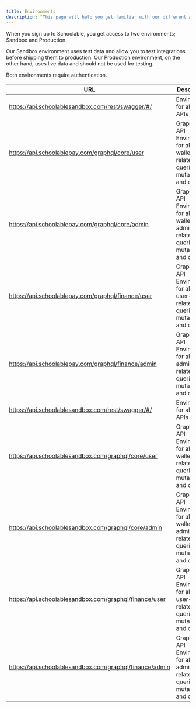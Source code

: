 ```yaml
---
title: Environments
description: "This page will help you get familiar with our different API environments"
---
```


When you sign up to Schoolable, you get access to two environments; Sandbox and Production.

Our Sandbox environment uses test data and allow you to test integrations before shipping them to production. 
Our Production environment, on the other hand, uses live data and should not be used for testing.

<Info>Both environments require authentication.</Info>

| URL | Description                           | Environment
| -------- | ------------------------------------- | ------------ |
| https://api.schoolablesandbox.com/rest/swagger/#/    | Environment for all REST APIs | ```production```
| https://api.schoolablepay.com/graphql/core/user    | GraphQL API Enviroment for all non-wallet user-related queries, mutations and objects | ```production```
| https://api.schoolablepay.com/graphql/core/admin    | GraphQL API Enviroment for all non-wallet admin-related queries, mutations and objects | ```production```
| https://api.schoolablepay.com/graphql/finance/user    | GraphQL API Enviroment for all wallet user-related user queries, mutations and objects  | ```production```
| https://api.schoolablepay.com/graphql/finance/admin    | GraphQL API Enviroment for all wallet admin-related user queries, mutations and objects | ```production```
| https://api.schoolablesandbox.com/rest/swagger/#/    | Environment for all REST APIs | ```sandbox```
| https://api.schoolablesandbox.com/graphql/core/user    | GraphQL API Enviroment for all non-wallet user-related queries, mutations and objects | ```sandbox```
| https://api.schoolablesandbox.com/graphql/core/admin    | GraphQL API Enviroment for all non-wallet admin-related queries, mutations and objects | ```sandbox```
| https://api.schoolablesandbox.com/graphql/finance/user    | GraphQL API Enviroment for all wallet user-related user queries, mutations and objects | ```sandbox```
| https://api.schoolablesandbox.com/graphql/finance/admin    | GraphQL API Enviroment for all wallet admin-related user queries, mutations and objects | ```sandbox```



